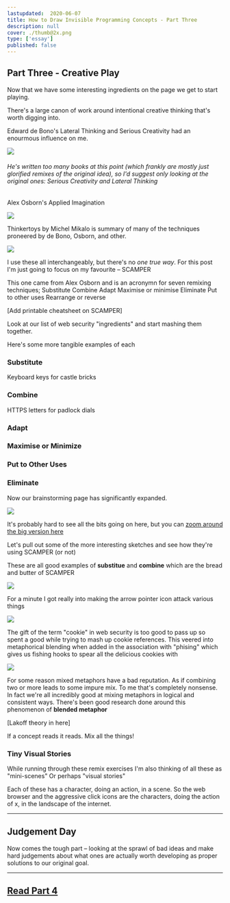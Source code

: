 ```yaml
---
lastupdated:  2020-06-07
title: How to Draw Invisible Programming Concepts - Part Three
description: null
cover: ./thumb@2x.png
type: ['essay']
published: false
---
```


## Part Three - Creative Play

Now that we have some interesting ingredients on the page we get to start playing.

There's a large canon of work around intentional creative thinking that's worth digging into.

Edward de Bono's Lateral Thinking and Serious Creativity had an enourmous influence on me.

![](https://via.placeholder.com/200)

###### He's written too many books at this point (which frankly are mostly just glorified remixes of the original idea), so I'd suggest only looking at the original ones: Serious Creativity and Lateral Thinking

Alex Osborn's Applied Imagination

![](https://via.placeholder.com/200)


Thinkertoys by Michel Mikalo is summary of many of the techniques proneered by de Bono, Osborn, and other.

![](https://via.placeholder.com/200)


I use these all interchangeably, but there's no _one true way_. For this post I'm just going to focus on my favourite – SCAMPER

This one came from Alex Osborn and is an acronymn for seven remixing techniques;
Substitute
Combine
Adapt
Maximise or minimise
Eliminate
Put to other uses
Rearrange or reverse

[Add printable cheatsheet on SCAMPER]

Look at our list of web security "ingredients" and start mashing them together.

Here's some more tangible examples of each

### Substitute

Keyboard keys for castle bricks

### Combine

HTTPS letters for padlock dials

### Adapt

### Maximise or Minimize

### Put to Other Uses

### Eliminate

Now our brainstorming page has significantly expanded.

![](./Big-sketches.png)

It's probably hard to see all the bits going on here, but you can [zoom around the big version here](./Big-sketches.png)

Let's pull out some of the more interesting sketches and see how they're using SCAMPER (or not)

These are all good examples of **substitue** and **combine** which are the bread and butter of SCAMPER

![](combine.png)

For a minute I got really into making the arrow pointer icon attack various things

![](clickarrows.png)

The gift of the term "cookie" in web security is too good to pass up so spent a good while trying to mash up cookie references.
This veered into metaphorical blending when added in the association with "phising" which gives us fishing hooks to spear all the delicious cookies with

![](cookies.png)

For some reason mixed metaphors have a bad reputation. As if combining two or more leads to some impure mix.
To me that's completely nonsense.
In fact we're all incredibly good at mixing metaphors in logical and consistent ways. There's been good research done around this phenomenon of **blended metaphor**

[Lakoff theory in here]

If a concept reads it reads. Mix all the things!

### Tiny Visual Stories

While running through these remix exercises I'm also thinking of all these as "mini-scenes"
Or perhaps "visual stories"

Each of these has a character, doing an action, in a scene.
So the web browser and the aggressive click icons are the characters, doing the action of x, in the landscape of the internet.

---

## Judgement Day

Now comes the tough part – looking at the sprawl of bad ideas and make hard judgements about what ones are actually worth developing as proper solutions to our original goal.

---

## [Read Part 4](http://localhost:8000/drawinginvisibles4)